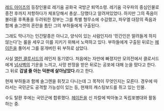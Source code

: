 [[레드 아이즈]]의 등장인물로 레기움 공화국 국방군 퇴역소령. 레기움 극우파의 중심인물로 종전 후까지 저항하다가 체포당해서 총살...당했다고 알려져있었다. 하지만 그의 죽음이 불러올 후폭풍을 두려워한 정부는 그를 특별 형무소에 수감했고, 파우엘 대장의 죽음과 함께 솔그렌의 혼란을 틈탄 그의 부하들에게 구출된다.

그래도 막나가는 인간말종은 아니고, 양식이 있는 사람인지라 '민간인은 말려들게 하지 않는다'는 룰을 세우고 이를 지키기 위해서 노력하고 있다. 부하들에게 구출된 뒤로는 [[헤이든]]을 풀어서 그를 뭉개버린 뒤 부하로 삼았다. 

사실 [[앨런 클루서드]]의 레인저 동기였다. 처음에는 자만에 빠졌지만 모의전에서 클로서드에게 [[넘사벽]]의 기운을 느끼고, 사망 판정을 받은 뒤로는 공포에 대해 눈을 떴다고 한다. 그 뒤로 '''겁낼 줄 아는 덕분에 살아남았다'''.라고 한다.

현재 부하들과 함께 솔그렌을 휘젓고 다니는데 그 목적이 무엇인지는 모른다. 경우에 따라서는 국민군도 공격할 가능성이 있는 등, 현재의 캐스팅보드를 쥐고 있는 인물.

수도 탈환 후에는 국민군에 합류했다. [[헤이든]]을 신 자칼에 박아놓고 독립포병대와 활동하는 중.
